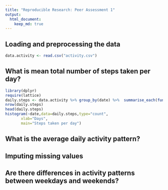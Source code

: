 ```yaml
---
title: "Reproducible Research: Peer Assessment 1"
output: 
  html_document:
    keep_md: true
---
```



## Loading and preprocessing the data

```r
data.activity <- read.csv("activity.csv")
```

## What is mean total number of steps taken per day?
```r
library(dplyr)
require(lattice)
daily.steps <- data.activity %>% group_by(date) %>%  summarise_each(funs(sum))
nrow(daily.steps)
head(daily.steps)
histogram(~date,data=daily.steps,type="count",
       xlab="Days",
       main="Steps taken per day")
```

## What is the average daily activity pattern?



## Imputing missing values



## Are there differences in activity patterns between weekdays and weekends?
